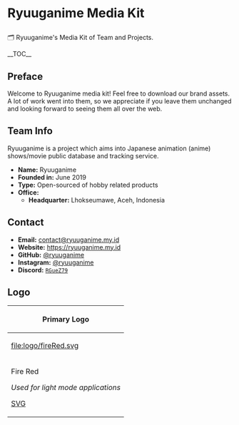 <h1>Ryuuganime Media Kit</h1>
🗂 Ryuuganime's Media Kit of Team and Projects.

__TOC__

== Preface ==
Welcome to Ryuuganime media kit! Feel free to download our brand assets. A lot of work went into them, so we appreciate if you leave them unchanged and looking forward to seeing them all over the web.

== Team Info ==
Ryuuganime is a project which aims into Japanese animation (anime) shows/movie public database and tracking service. 
*'''Name:''' Ryuuganime
*'''Founded in:''' June 2019
*'''Type:''' Open-sourced of hobby related products
*'''Office:'''
**'''Headquarter:''' Lhokseumawe, Aceh, Indonesia

== Contact ==
*'''Email:''' [mailto:contact@ryuuganime.my.id contact@ryuuganime.my.id]
*'''Website:''' [https://ryuuganime.my.id https://ryuuganime.my.id]
*'''GitHub:''' [https://github.com/ryuuganime @ryuuganime]
*'''Instagram:''' [https://instagram.com/ryuuganime @ryuuganime]
*'''Discord:''' [https://discord.gg/RGueZ79 <code>RGueZ79</code>]

== Logo ==
{|class="wikitable"
!colspan="2"|Primary Logo
|-
![[file:logo/fireRed.svg]]
![[file:logo/chromiumSilver.svg]]
|-
|Fire Red

''Used for light mode applications''

[[logo/fireRed.svg|SVG]]
|Chromium Silver

''Used for dark mode applications''

[[logo/chromiumSilver.svg|SVG]]
|}